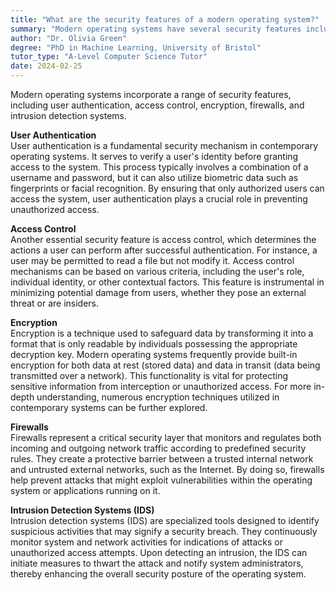 ```yaml
---
title: "What are the security features of a modern operating system?"
summary: "Modern operating systems have several security features including user authentication, access control, encryption, firewalls, and intrusion detection systems."
author: "Dr. Olivia Green"
degree: "PhD in Machine Learning, University of Bristol"
tutor_type: "A-Level Computer Science Tutor"
date: 2024-02-25
---
```


Modern operating systems incorporate a range of security features, including user authentication, access control, encryption, firewalls, and intrusion detection systems.

**User Authentication**  
User authentication is a fundamental security mechanism in contemporary operating systems. It serves to verify a user's identity before granting access to the system. This process typically involves a combination of a username and password, but it can also utilize biometric data such as fingerprints or facial recognition. By ensuring that only authorized users can access the system, user authentication plays a crucial role in preventing unauthorized access.

**Access Control**  
Another essential security feature is access control, which determines the actions a user can perform after successful authentication. For instance, a user may be permitted to read a file but not modify it. Access control mechanisms can be based on various criteria, including the user's role, individual identity, or other contextual factors. This feature is instrumental in minimizing potential damage from users, whether they pose an external threat or are insiders.

**Encryption**  
Encryption is a technique used to safeguard data by transforming it into a format that is only readable by individuals possessing the appropriate decryption key. Modern operating systems frequently provide built-in encryption for both data at rest (stored data) and data in transit (data being transmitted over a network). This functionality is vital for protecting sensitive information from interception or unauthorized access. For more in-depth understanding, numerous encryption techniques utilized in contemporary systems can be further explored.

**Firewalls**  
Firewalls represent a critical security layer that monitors and regulates both incoming and outgoing network traffic according to predefined security rules. They create a protective barrier between a trusted internal network and untrusted external networks, such as the Internet. By doing so, firewalls help prevent attacks that might exploit vulnerabilities within the operating system or applications running on it.

**Intrusion Detection Systems (IDS)**  
Intrusion detection systems (IDS) are specialized tools designed to identify suspicious activities that may signify a security breach. They continuously monitor system and network activities for indications of attacks or unauthorized access attempts. Upon detecting an intrusion, the IDS can initiate measures to thwart the attack and notify system administrators, thereby enhancing the overall security posture of the operating system.
    